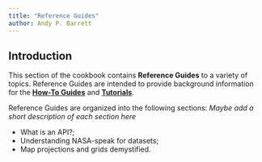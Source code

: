 ```yaml
---
title: "Reference Guides"
author: Andy P. Barrett
---
```


## Introduction

This section of the cookbook contains **Reference Guides** to a
variety of topics.  Reference Guides are intended to provide
background information for the [**How-To
Guides**](nsidc-data-cookbook/how-tos/overview.qmd) and [**Tutorials**](nsidc-data-cookbook/tutorials/index.qmd).

Reference Guides are organized into the following sections:
_Maybe add a short description of each section here_

- What is an API?; 
- Understanding NASA-speak for datasets;
- Map projections and grids demystified.

